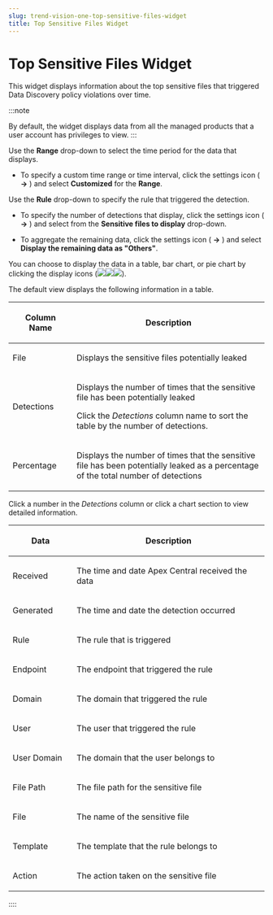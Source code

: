 ```yaml
---
slug: trend-vision-one-top-sensitive-files-widget
title: Top Sensitive Files Widget
---
```

# Top Sensitive Files Widget

This widget displays information about the top sensitive files that triggered Data Discovery policy violations over time.

:::note

By default, the widget displays data from all the managed products that a user account has privileges to view.
:::

Use the **Range** drop-down to select the time period for the data that displays.

- To specify a custom time range or time interval, click the settings icon ( **→** ) and select **Customized** for the **Range**.

Use the **Rule** drop-down to specify the rule that triggered the detection.

- To specify the number of detections that display, click the settings icon ( **→** ) and select from the **Sensitive files to display** drop-down.

- To aggregate the remaining data, click the settings icon ( **→** ) and select **Display the remaining data as "Others"**.

You can choose to display the data in a table, bar chart, or pie chart by clicking the display icons (![](/images/widget_icon_table=GUID-7526F447-FF47-4400-B742-9C52C85CDF03=1=en-us=Low.webp)![](/images/widget_icon_barchart=GUID-E78BBEBA-7B7E-46F2-8D9F-77301926833F=1=en-us=Low.webp)![](/images/widget_icon_pie_chart=GUID-C10DA180-5439-4C2C-82EB-2B359F79B623=1=en-us=Low.webp)).

The default view displays the following information in a table.

<table>
<colgroup>
<col style="width: 25%" />
<col style="width: 75%" />
</colgroup>
<thead>
<tr>
<th><p>Column Name</p></th>
<th><p>Description</p></th>
</tr>
</thead>
<tbody>
<tr>
<td><p>File</p></td>
<td><p>Displays the sensitive files potentially leaked</p></td>
</tr>
<tr>
<td><p>Detections</p></td>
<td><p>Displays the number of times that the sensitive file has been potentially leaked</p>
<p>Click the <em>Detections</em> column name to sort the table by the number of detections.</p></td>
</tr>
<tr>
<td><p>Percentage</p></td>
<td><p>Displays the number of times that the sensitive file has been potentially leaked as a percentage of the total number of detections</p></td>
</tr>
</tbody>
</table>

Click a number in the *Detections* column or click a chart section to view detailed information.

<table>
<colgroup>
<col style="width: 25%" />
<col style="width: 75%" />
</colgroup>
<thead>
<tr>
<th><p>Data</p></th>
<th><p>Description</p></th>
</tr>
</thead>
<tbody>
<tr>
<td><p>Received</p></td>
<td><p>The time and date Apex Central received the data</p></td>
</tr>
<tr>
<td><p>Generated</p></td>
<td><p>The time and date the detection occurred</p></td>
</tr>
<tr>
<td><p>Rule</p></td>
<td><p>The rule that is triggered</p></td>
</tr>
<tr>
<td><p>Endpoint</p></td>
<td><p>The endpoint that triggered the rule</p></td>
</tr>
<tr>
<td><p>Domain</p></td>
<td><p>The domain that triggered the rule</p></td>
</tr>
<tr>
<td><p>User</p></td>
<td><p>The user that triggered the rule</p></td>
</tr>
<tr>
<td><p>User Domain</p></td>
<td><p>The domain that the user belongs to</p></td>
</tr>
<tr>
<td><p>File Path</p></td>
<td><p>The file path for the sensitive file</p></td>
</tr>
<tr>
<td><p>File</p></td>
<td><p>The name of the sensitive file</p></td>
</tr>
<tr>
<td><p>Template</p></td>
<td><p>The template that the rule belongs to</p></td>
</tr>
<tr>
<td><p>Action</p></td>
<td><p>The action taken on the sensitive file</p></td>
</tr>
</tbody>
</table>
::::
